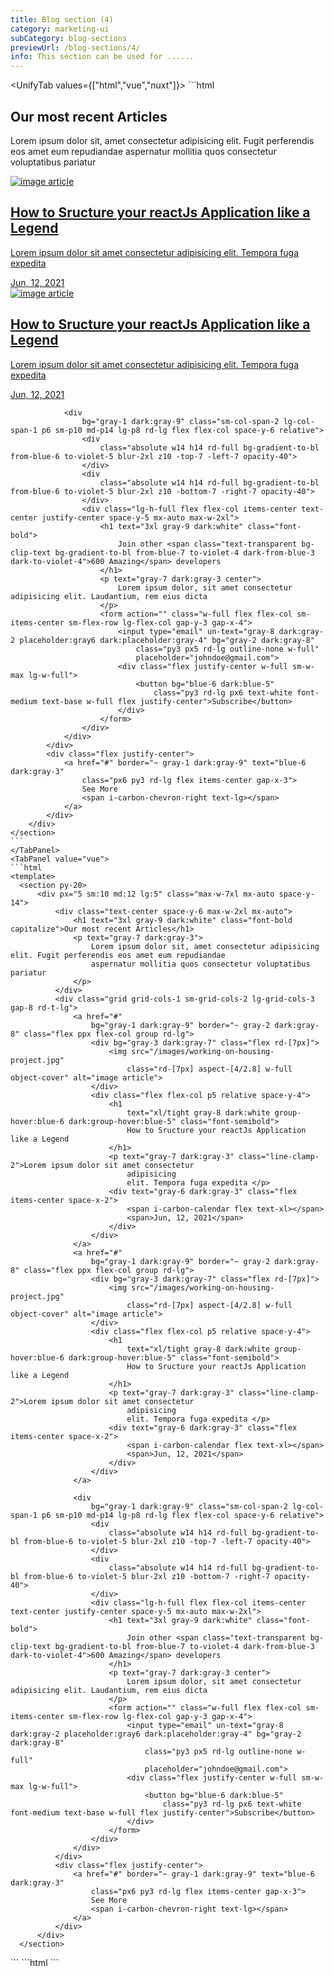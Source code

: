 ```yaml
---
title: Blog section (4)
category: marketing-ui
subCategory: blog-sections
previewUrl: /blog-sections/4/
info: This section can be used for ......
---
```


<UnifyTab values={["html","vue","nuxt"]}>
    <TabPanel value="html">
    ```html
    <section py-20>
        <div px="5 sm:10 md:12 lg:5" class="max-w-7xl mx-auto space-y-14">
            <div class="text-center space-y-6 max-w-2xl mx-auto">
                <h1 text="3xl gray-9 dark:white" class="font-bold capitalize">Our most recent Articles</h1>
                <p text="gray-7 dark:gray-3">
                    Lorem ipsum dolor sit, amet consectetur adipisicing elit. Fugit perferendis eos amet eum repudiandae
                    aspernatur mollitia quos consectetur voluptatibus pariatur
                </p>
            </div>
            <div class="grid grid-cols-1 sm-grid-cols-2 lg-grid-cols-3 gap-8 rd-t-lg">
                <a href="#"
                    bg="gray-1 dark:gray-9" border="~ gray-2 dark:gray-8" class="flex ppx flex-col group rd-lg">
                    <div bg="gray-3 dark:gray-7" class="flex rd-[7px]">
                        <img src="/images/working-on-housing-project.jpg"
                            class="rd-[7px] aspect-[4/2.8] w-full object-cover" alt="image article">
                    </div>
                    <div class="flex flex-col p5 relative space-y-4">
                        <h1
                            text="xl/tight gray-8 dark:white group-hover:blue-6 dark:group-hover:blue-5" class="font-semibold">
                            How to Sructure your reactJs Application like a Legend
                        </h1>
                        <p text="gray-7 dark:gray-3" class="line-clamp-2">Lorem ipsum dolor sit amet consectetur
                            adipisicing
                            elit. Tempora fuga expedita </p>
                        <div text="gray-6 dark:gray-3" class="flex items-center space-x-2">
                            <span i-carbon-calendar flex text-xl></span>
                            <span>Jun, 12, 2021</span>
                        </div>
                    </div>
                </a>
                <a href="#"
                    bg="gray-1 dark:gray-9" border="~ gray-2 dark:gray-8" class="flex ppx flex-col group rd-lg">
                    <div bg="gray-3 dark:gray-7" class="flex rd-[7px]">
                        <img src="/images/working-on-housing-project.jpg"
                            class="rd-[7px] aspect-[4/2.8] w-full object-cover" alt="image article">
                    </div>
                    <div class="flex flex-col p5 relative space-y-4">
                        <h1
                            text="xl/tight gray-8 dark:white group-hover:blue-6 dark:group-hover:blue-5" class="font-semibold">
                            How to Sructure your reactJs Application like a Legend
                        </h1>
                        <p text="gray-7 dark:gray-3" class="line-clamp-2">Lorem ipsum dolor sit amet consectetur
                            adipisicing
                            elit. Tempora fuga expedita </p>
                        <div text="gray-6 dark:gray-3" class="flex items-center space-x-2">
                            <span i-carbon-calendar flex text-xl></span>
                            <span>Jun, 12, 2021</span>
                        </div>
                    </div>
                </a>

                <div
                    bg="gray-1 dark:gray-9" class="sm-col-span-2 lg-col-span-1 p6 sm-p10 md-p14 lg-p8 rd-lg flex flex-col space-y-6 relative">
                    <div
                        class="absolute w14 h14 rd-full bg-gradient-to-bl from-blue-6 to-violet-5 blur-2xl z10 -top-7 -left-7 opacity-40">
                    </div>
                    <div
                        class="absolute w14 h14 rd-full bg-gradient-to-bl from-blue-6 to-violet-5 blur-2xl z10 -bottom-7 -right-7 opacity-40">
                    </div>
                    <div class="lg-h-full flex flex-col items-center text-center justify-center space-y-5 mx-auto max-w-2xl">
                        <h1 text="3xl gray-9 dark:white" class="font-bold">
                            Join other <span class="text-transparent bg-clip-text bg-gradient-to-bl from-blue-7 to-violet-4 dark-from-blue-3 dark-to-violet-4">600 Amazing</span> developers
                        </h1>
                        <p text="gray-7 dark:gray-3 center">
                            Lorem ipsum dolor, sit amet consectetur adipisicing elit. Laudantium, rem eius dicta
                        </p>
                        <form action="" class="w-full flex flex-col sm-items-center sm-flex-row lg-flex-col gap-y-3 gap-x-4">
                            <input type="email" un-text="gray-8 dark:gray-2 placeholder:gray6 dark:placeholder:gray-4" bg="gray-2 dark:gray-8"
                                class="py3 px5 rd-lg outline-none w-full"
                                placeholder="johndoe@gmail.com">
                            <div class="flex justify-center w-full sm-w-max lg-w-full">
                                <button bg="blue-6 dark:blue-5"
                                    class="py3 rd-lg px6 text-white font-medium text-base w-full flex justify-center">Subscribe</button>
                            </div>
                        </form>
                    </div>
                </div>
            </div>
            <div class="flex justify-center">
                <a href="#" border="~ gray-1 dark:gray-9" text="blue-6 dark:gray-3"
                    class="px6 py3 rd-lg flex items-center gap-x-3">
                    See More
                    <span i-carbon-chevron-right text-lg></span>
                </a>
            </div>
        </div>
    </section>
    ```
    </TabPanel>
    <TabPanel value="vue">
    ```html
    <template>
      <section py-20>
          <div px="5 sm:10 md:12 lg:5" class="max-w-7xl mx-auto space-y-14">
              <div class="text-center space-y-6 max-w-2xl mx-auto">
                  <h1 text="3xl gray-9 dark:white" class="font-bold capitalize">Our most recent Articles</h1>
                  <p text="gray-7 dark:gray-3">
                      Lorem ipsum dolor sit, amet consectetur adipisicing elit. Fugit perferendis eos amet eum repudiandae
                      aspernatur mollitia quos consectetur voluptatibus pariatur
                  </p>
              </div>
              <div class="grid grid-cols-1 sm-grid-cols-2 lg-grid-cols-3 gap-8 rd-t-lg">
                  <a href="#"
                      bg="gray-1 dark:gray-9" border="~ gray-2 dark:gray-8" class="flex ppx flex-col group rd-lg">
                      <div bg="gray-3 dark:gray-7" class="flex rd-[7px]">
                          <img src="/images/working-on-housing-project.jpg"
                              class="rd-[7px] aspect-[4/2.8] w-full object-cover" alt="image article">
                      </div>
                      <div class="flex flex-col p5 relative space-y-4">
                          <h1
                              text="xl/tight gray-8 dark:white group-hover:blue-6 dark:group-hover:blue-5" class="font-semibold">
                              How to Sructure your reactJs Application like a Legend
                          </h1>
                          <p text="gray-7 dark:gray-3" class="line-clamp-2">Lorem ipsum dolor sit amet consectetur
                              adipisicing
                              elit. Tempora fuga expedita </p>
                          <div text="gray-6 dark:gray-3" class="flex items-center space-x-2">
                              <span i-carbon-calendar flex text-xl></span>
                              <span>Jun, 12, 2021</span>
                          </div>
                      </div>
                  </a>
                  <a href="#"
                      bg="gray-1 dark:gray-9" border="~ gray-2 dark:gray-8" class="flex ppx flex-col group rd-lg">
                      <div bg="gray-3 dark:gray-7" class="flex rd-[7px]">
                          <img src="/images/working-on-housing-project.jpg"
                              class="rd-[7px] aspect-[4/2.8] w-full object-cover" alt="image article">
                      </div>
                      <div class="flex flex-col p5 relative space-y-4">
                          <h1
                              text="xl/tight gray-8 dark:white group-hover:blue-6 dark:group-hover:blue-5" class="font-semibold">
                              How to Sructure your reactJs Application like a Legend
                          </h1>
                          <p text="gray-7 dark:gray-3" class="line-clamp-2">Lorem ipsum dolor sit amet consectetur
                              adipisicing
                              elit. Tempora fuga expedita </p>
                          <div text="gray-6 dark:gray-3" class="flex items-center space-x-2">
                              <span i-carbon-calendar flex text-xl></span>
                              <span>Jun, 12, 2021</span>
                          </div>
                      </div>
                  </a>

                  <div
                      bg="gray-1 dark:gray-9" class="sm-col-span-2 lg-col-span-1 p6 sm-p10 md-p14 lg-p8 rd-lg flex flex-col space-y-6 relative">
                      <div
                          class="absolute w14 h14 rd-full bg-gradient-to-bl from-blue-6 to-violet-5 blur-2xl z10 -top-7 -left-7 opacity-40">
                      </div>
                      <div
                          class="absolute w14 h14 rd-full bg-gradient-to-bl from-blue-6 to-violet-5 blur-2xl z10 -bottom-7 -right-7 opacity-40">
                      </div>
                      <div class="lg-h-full flex flex-col items-center text-center justify-center space-y-5 mx-auto max-w-2xl">
                          <h1 text="3xl gray-9 dark:white" class="font-bold">
                              Join other <span class="text-transparent bg-clip-text bg-gradient-to-bl from-blue-7 to-violet-4 dark-from-blue-3 dark-to-violet-4">600 Amazing</span> developers
                          </h1>
                          <p text="gray-7 dark:gray-3 center">
                              Lorem ipsum dolor, sit amet consectetur adipisicing elit. Laudantium, rem eius dicta
                          </p>
                          <form action="" class="w-full flex flex-col sm-items-center sm-flex-row lg-flex-col gap-y-3 gap-x-4">
                              <input type="email" un-text="gray-8 dark:gray-2 placeholder:gray6 dark:placeholder:gray-4" bg="gray-2 dark:gray-8"
                                  class="py3 px5 rd-lg outline-none w-full"
                                  placeholder="johndoe@gmail.com">
                              <div class="flex justify-center w-full sm-w-max lg-w-full">
                                  <button bg="blue-6 dark:blue-5"
                                      class="py3 rd-lg px6 text-white font-medium text-base w-full flex justify-center">Subscribe</button>
                              </div>
                          </form>
                      </div>
                  </div>
              </div>
              <div class="flex justify-center">
                  <a href="#" border="~ gray-1 dark:gray-9" text="blue-6 dark:gray-3"
                      class="px6 py3 rd-lg flex items-center gap-x-3">
                      See More
                      <span i-carbon-chevron-right text-lg></span>
                  </a>
              </div>
          </div>
      </section>
  </template>
    ```
    </TabPanel>
    <TabPanel value="nuxt">
    ```html
  <template>
      <section py-20>
          <div px="5 sm:10 md:12 lg:5" class="max-w-7xl mx-auto space-y-14">
              <div class="text-center space-y-6 max-w-2xl mx-auto">
                  <h1 text="3xl gray-9 dark:white" class="font-bold capitalize">Our most recent Articles</h1>
                  <p text="gray-7 dark:gray-3">
                      Lorem ipsum dolor sit, amet consectetur adipisicing elit. Fugit perferendis eos amet eum repudiandae
                      aspernatur mollitia quos consectetur voluptatibus pariatur
                  </p>
              </div>
              <div class="grid grid-cols-1 sm-grid-cols-2 lg-grid-cols-3 gap-8 rd-t-lg">
                  <nuxt-link to="#"
                      bg="gray-1 dark:gray-9" border="~ gray-2 dark:gray-8" class="flex ppx flex-col group rd-lg">
                      <div bg="gray-3 dark:gray-7" class="flex rd-[7px]">
                          <img src="/images/working-on-housing-project.jpg"
                              class="rd-[7px] aspect-[4/2.8] w-full object-cover" alt="image article">
                      </div>
                      <div class="flex flex-col p5 relative space-y-4">
                          <h1
                              text="xl/tight gray-8 dark:white group-hover:blue-6 dark:group-hover:blue-5" class="font-semibold">
                              How to Sructure your reactJs Application like a Legend
                          </h1>
                          <p text="gray-7 dark:gray-3" class="line-clamp-2">Lorem ipsum dolor sit amet consectetur
                              adipisicing
                              elit. Tempora fuga expedita </p>
                          <div text="gray-6 dark:gray-3" class="flex items-center space-x-2">
                              <span i-carbon-calendar flex text-xl></span>
                              <span>Jun, 12, 2021</span>
                          </div>
                      </div>
                  </nuxt-link>
                  <nuxt-link to="#"
                      bg="gray-1 dark:gray-9" border="~ gray-2 dark:gray-8" class="flex ppx flex-col group rd-lg">
                      <div bg="gray-3 dark:gray-7" class="flex rd-[7px]">
                          <img src="/images/working-on-housing-project.jpg"
                              class="rd-[7px] aspect-[4/2.8] w-full object-cover" alt="image article">
                      </div>
                      <div class="flex flex-col p5 relative space-y-4">
                          <h1
                              text="xl/tight gray-8 dark:white group-hover:blue-6 dark:group-hover:blue-5" class="font-semibold">
                              How to Sructure your reactJs Application like a Legend
                          </h1>
                          <p text="gray-7 dark:gray-3" class="line-clamp-2">Lorem ipsum dolor sit amet consectetur
                              adipisicing
                              elit. Tempora fuga expedita </p>
                          <div text="gray-6 dark:gray-3" class="flex items-center space-x-2">
                              <span i-carbon-calendar flex text-xl></span>
                              <span>Jun, 12, 2021</span>
                          </div>
                      </div>
                  </nuxt-link>

                  <div
                      bg="gray-1 dark:gray-9" class="sm-col-span-2 lg-col-span-1 p6 sm-p10 md-p14 lg-p8 rd-lg flex flex-col space-y-6 relative">
                      <div
                          class="absolute w14 h14 rd-full bg-gradient-to-bl from-blue-6 to-violet-5 blur-2xl z10 -top-7 -left-7 opacity-40">
                      </div>
                      <div
                          class="absolute w14 h14 rd-full bg-gradient-to-bl from-blue-6 to-violet-5 blur-2xl z10 -bottom-7 -right-7 opacity-40">
                      </div>
                      <div class="lg-h-full flex flex-col items-center text-center justify-center space-y-5 mx-auto max-w-2xl">
                          <h1 text="3xl gray-9 dark:white" class="font-bold">
                              Join other <span class="text-transparent bg-clip-text bg-gradient-to-bl from-blue-7 to-violet-4 dark-from-blue-3 dark-to-violet-4">600 Amazing</span> developers
                          </h1>
                          <p text="gray-7 dark:gray-3 center">
                              Lorem ipsum dolor, sit amet consectetur adipisicing elit. Laudantium, rem eius dicta
                          </p>
                          <form action="" class="w-full flex flex-col sm-items-center sm-flex-row lg-flex-col gap-y-3 gap-x-4">
                              <input type="email" un-text="gray-8 dark:gray-2 placeholder:gray6 dark:placeholder:gray-4" bg="gray-2 dark:gray-8"
                                  class="py3 px5 rd-lg outline-none w-full"
                                  placeholder="johndoe@gmail.com">
                              <div class="flex justify-center w-full sm-w-max lg-w-full">
                                  <button bg="blue-6 dark:blue-5"
                                      class="py3 rd-lg px6 text-white font-medium text-base w-full flex justify-center">Subscribe</button>
                              </div>
                          </form>
                      </div>
                  </div>
              </div>
              <div class="flex justify-center">
                  <nuxt-link to="#" border="~ gray-1 dark:gray-9" text="blue-6 dark:gray-3"
                      class="px6 py3 rd-lg flex items-center gap-x-3">
                      See More
                      <span i-carbon-chevron-right text-lg></span>
                  </nuxt-link>
              </div>
          </div>
      </section>
  </template>
    ```
    </TabPanel>
</UnifyTab>